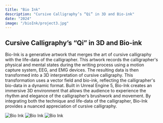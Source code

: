 ```yaml
---
title: "Bio Ink"
description: "Cursive Calligraphy’s “Qi” in 3D and Bio-ink"
date: "2024"
image: "/bioInk/project3.jpg"
---
```


## Cursive Calligraphy’s “Qi” in 3D and Bio-ink

Bio-Ink is a generative artwork that merges the art of cursive calligraphy with the life-data of the calligrapher. This artwork records the calligrapher's physical and mental states during the writing process using a motion capture system, EEG, and EMG devices. The resulting data is then transformed into a 3D interpretation of cursive calligraphy. This transformation uses a vector field and bio-ink, reflecting the calligrapher's bio-data in a dynamic format. Built in Unreal Engine 5, Bio-Ink creates an immersive 3D environment that allows the audience to experience the rhythm and elegance of the calligrapher’s brushwork and movement. By integrating both the technique and life-data of the calligrapher, Bio-Ink provides a nuanced appreciation of cursive calligraphy.

![Bio Ink](/bioInk/project3_1.jpg)
![Bio Ink](/bioInk/project3_2.jpg)
![Bio Ink](/bioInk/project3_3.jpg)